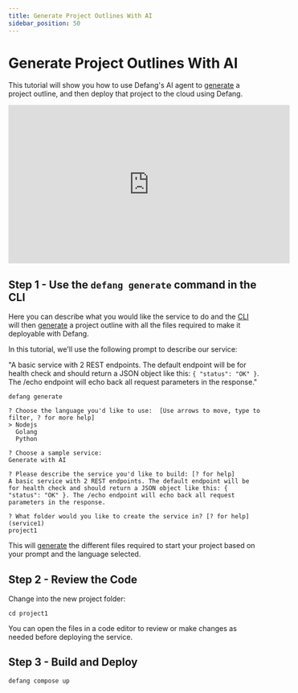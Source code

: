 ```yaml
---
title: Generate Project Outlines With AI
sidebar_position: 50
---
```


# Generate Project Outlines With AI

This tutorial will show you how to use Defang's AI agent to [generate](/docs/concepts/generate) a project outline, and then deploy that project to the cloud using Defang. 

<iframe width="560" height="315" src="https://www.youtube.com/embed/afglsBYieuc?si=GCvHhBu3H9ktMDHA" title="YouTube video player" frameborder="0" allow="accelerometer; autoplay; clipboard-write; encrypted-media; gyroscope; picture-in-picture; web-share" referrerpolicy="strict-origin-when-cross-origin" allowfullscreen></iframe>

## Step 1 - Use the `defang generate` command in the CLI 

Here you can describe what you would like the service to do and the [CLI](/docs/getting-started#install-the-defang-cli) will then [generate](/docs/concepts/generate) a project outline with all the files required to make it deployable with Defang.

In this tutorial, we'll use the following prompt to describe our service:

"A basic service with 2 REST endpoints. The default endpoint will be for health check and should return a JSON object like this: `{ "status": "OK" }`. The /echo endpoint will echo back all request parameters in the response."

```text
defang generate

? Choose the language you'd like to use:  [Use arrows to move, type to filter, ? for more help]
> Nodejs
  Golang
  Python

? Choose a sample service:
Generate with AI

? Please describe the service you'd like to build: [? for help] 
A basic service with 2 REST endpoints. The default endpoint will be for health check and should return a JSON object like this: { "status": "OK" }. The /echo endpoint will echo back all request parameters in the response.

? What folder would you like to create the service in? [? for help] (service1)
project1
```

This will [generate](/docs/concepts/generate) the different files required to start your project based on your prompt and the language selected.

## Step 2 - Review the Code

Change into the new project folder:
```shell
cd project1
```

You can open the files in a code editor to review or make changes as needed before deploying the service.

## Step 3 - Build and Deploy

```bash
defang compose up
```


